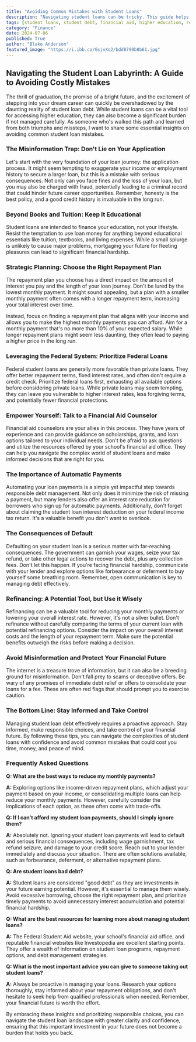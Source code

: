 ```yaml
---
title: "Avoiding Common Mistakes with Student Loans"
description: "Navigating student loans can be tricky. This guide helps you avoid common pitfalls, from application errors to repayment traps, so you can manage your debt responsibly and achieve your financial goals."
tags: [student loans, student debt, financial aid, higher education, repayment plan, debt management, financial literacy, college, financial advice, personal finance]
category: "Finance"
date: 2024-07-06
published: True
author: "Blake Anderson"
featured_image: "https://i.ibb.co/GsjvXq2/bdd8790b8b61.jpg"
---
```


## Navigating the Student Loan Labyrinth: A Guide to Avoiding Costly Mistakes

The thrill of graduation, the promise of a bright future, and the excitement of stepping into your dream career can quickly be overshadowed by the daunting reality of student loan debt.  While student loans can be a vital tool for accessing higher education, they can also become a significant burden if not managed carefully. As someone who's walked this path and learned from both triumphs and missteps, I want to share some essential insights on avoiding common student loan mistakes. 

### The Misinformation Trap:  Don't Lie on Your Application

Let's start with the very foundation of your loan journey: the application process. It might seem tempting to exaggerate your income or employment history to secure a larger loan, but this is a mistake with serious consequences. Not only can you face fines and the loss of your loan, but you may also be charged with fraud, potentially leading to a criminal record that could hinder future career opportunities. Remember, honesty is the best policy, and a good credit history is invaluable in the long run. 

###  Beyond Books and Tuition:  Keep It Educational

Student loans are intended to finance your education, not your lifestyle. Resist the temptation to use loan money for anything beyond educational essentials like tuition, textbooks, and living expenses.  While a small splurge is unlikely to cause major problems, mortgaging your future for fleeting pleasures can lead to significant financial hardship.

###  Strategic Planning: Choose the Right Repayment Plan

The repayment plan you choose has a direct impact on the amount of interest you pay and the length of your loan journey. Don't be lured by the lowest monthly payment. It might sound appealing, but a plan with a smaller monthly payment often comes with a longer repayment term, increasing your total interest over time. 

Instead, focus on finding a repayment plan that aligns with your income and allows you to make the highest monthly payments you can afford.  Aim for a monthly payment that's no more than 10% of your expected salary.  While longer repayment plans might seem less daunting, they often lead to paying a higher price in the long run. 

###  Leveraging the Federal System: Prioritize Federal Loans

Federal student loans are generally more favorable than private loans. They offer better repayment terms, fixed interest rates, and often don't require a credit check. Prioritize federal loans first, exhausting all available options before considering private loans. While private loans may seem tempting, they can leave you vulnerable to higher interest rates, less forgiving terms, and potentially fewer financial protections. 

###  Empower Yourself: Talk to a Financial Aid Counselor

Financial aid counselors are your allies in this process. They have years of experience and can provide guidance on scholarships, grants, and loan options tailored to your individual needs.  Don't be afraid to ask questions and utilize the resources offered by your school's financial aid office. They can help you navigate the complex world of student loans and make informed decisions that are right for you. 

###  The Importance of Automatic Payments

Automating your loan payments is a simple yet impactful step towards responsible debt management. Not only does it minimize the risk of missing a payment, but many lenders also offer an interest rate reduction for borrowers who sign up for automatic payments.  Additionally, don't forget about claiming the student loan interest deduction on your federal income tax return. It's a valuable benefit you don't want to overlook. 

###  The Consequences of Default

Defaulting on your student loan is a serious matter with far-reaching consequences. The government can garnish your wages, seize your tax refund, or take other legal actions to recover the debt, plus any collection fees.  Don't let this happen.  If you're facing financial hardship, communicate with your lender and explore options like forbearance or deferment to buy yourself some breathing room.  Remember, open communication is key to managing debt effectively. 

###  Refinancing: A Potential Tool, but Use it Wisely

Refinancing can be a valuable tool for reducing your monthly payments or lowering your overall interest rate. However, it's not a silver bullet.  Don't refinance without carefully comparing the terms of your current loan with potential refinancing options. Consider the impact on your overall interest costs and the length of your repayment term. Make sure the potential benefits outweigh the risks before making a decision.  

###  Avoid Misinformation and Protect Your Financial Future

The internet is a treasure trove of information, but it can also be a breeding ground for misinformation. Don't fall prey to scams or deceptive offers. Be wary of any promises of immediate debt relief or offers to consolidate your loans for a fee. These are often red flags that should prompt you to exercise caution. 

###  The Bottom Line: Stay Informed and Take Control

Managing student loan debt effectively requires a proactive approach.  Stay informed, make responsible choices, and take control of your financial future.  By following these tips, you can navigate the complexities of student loans with confidence and avoid common mistakes that could cost you time, money, and peace of mind. 
  
### Frequently Asked Questions

**Q: What are the best ways to reduce my monthly payments?**

**A:**  Exploring options like income-driven repayment plans, which adjust your payment based on your income, or consolidating multiple loans can help reduce your monthly payments. However, carefully consider the implications of each option, as these often come with trade-offs.  

**Q:  If I can't afford my student loan payments, should I simply ignore them?**

**A:**  Absolutely not. Ignoring your student loan payments will lead to default and serious financial consequences, including wage garnishment, tax refund seizure, and damage to your credit score.  Reach out to your lender immediately and discuss your situation. There are often solutions available, such as forbearance, deferment, or alternative repayment plans.

**Q:  Are student loans bad debt?**

**A:**  Student loans are considered "good debt" as they are investments in your future earning potential. However, it's essential to manage them wisely.  Avoid excessive borrowing, choose the right repayment plan, and prioritize timely payments to avoid unnecessary interest accumulation and potential financial hardship.
  
**Q: What are the best resources for learning more about managing student loans?**

**A:**  The Federal Student Aid website, your school's financial aid office, and reputable financial websites like Investopedia are excellent starting points. They offer a wealth of information on student loan programs, repayment options, and debt management strategies.

**Q: What is the most important advice you can give to someone taking out student loans?**

**A:**  Always be proactive in managing your loans. Research your options thoroughly, stay informed about your repayment obligations, and don't hesitate to seek help from qualified professionals when needed. Remember,  your financial future is worth the effort. 

By embracing these insights and prioritizing responsible choices, you can navigate the student loan landscape with greater clarity and confidence, ensuring that this important investment in your future does not become a burden that holds you back.